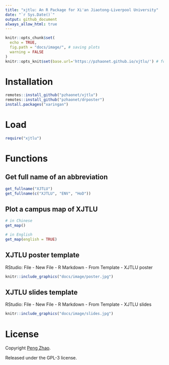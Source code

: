 ```yaml
---
title: "xjtlu: An R Package for Xi'an Jiaotong-Liverpool University"
date: "`r Sys.Date()`"
output: github_document
always_allow_html: true
---
```


```r
knitr::opts_chunk$set(
  echo = TRUE,
  fig.path = "docs/image/", # saving plots
  warning = FALSE
)
knitr::opts_knit$set(base.url='https://pzhaonet.github.io/xjtlu/') # for image links. Set the github page as /master/
```

# Installation

```r
remotes::install_github("pzhaonet/xjtlu")
remotes::install_github("pzhaonet/drposter")
install.packages("xaringan")
```


# Load

```r
require("xjtlu")
```

# Functions

## Get full name of an abbreviation

```r
get_fullname("XJTLU")
get_fullname(c("XJTLU", "ENV", "HoD"))
```

## Plot a campus map of XJTLU

```r
# in Chinese
get_map()

# in English
get_map(english = TRUE)
```

## XJTLU poster template

RStudio: File - New File - R Markdown - From Template - XJTLU poster

```r
knitr::include_graphics("docs/image/poster.jpg")
```

## XJTLU slides template

RStudio: File - New File - R Markdown - From Template - XJTLU slides

```r
knitr::include_graphics("docs/image/slides.jpg")
```

# License

Copyright [Peng Zhao](http://pzhao.org).

Released under the GPL-3 license.
